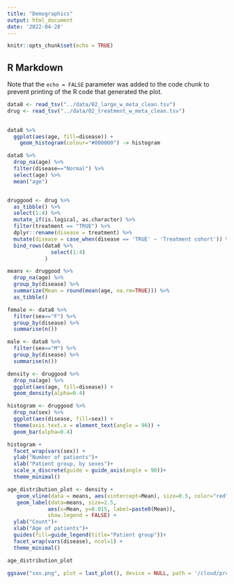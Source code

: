 ```yaml
---
title: "Demographics"
output: html_document
date: '2022-04-28'
---
```


```r
knitr::opts_chunk$set(echo = TRUE)
```

## R Markdown

Note that the `echo = FALSE` parameter was added to the code chunk to prevent printing of the R code that generated the plot.

```r
data8 <- read_tsv("../data/02_large_w_meta_clean.tsv")
drug <- read_tsv("../data/02_treatment_w_meta_clean.tsv")

    
data8 %>% 
  ggplot(aes(age, fill=disease)) +
    geom_histogram(colour="#000000") -> histogram

data8 %>% 
  drop_na(age) %>% 
  filter(disease=="Normal") %>% 
  select(age) %>% 
  mean("age") 


druggood <- drug %>%
  as_tibble() %>% 
  select(1:4) %>% 
  mutate_if(is.logical, as.character) %>% 
  filter(treatment == "TRUE") %>%
  dplyr::rename(disease = treatment) %>% 
  mutate(disease = case_when(disease == 'TRUE' ~ 'Treatment cohort')) %>% 
  bind_rows(data8 %>% 
              select(1:4) 
            )

means <- druggood %>% 
  drop_na(age) %>% 
  group_by(disease) %>% 
  summarize(Mean = round(mean(age, na.rm=TRUE))) %>% 
  as_tibble()

female <- data8 %>% 
  filter(sex=="F") %>% 
  group_by(disease) %>% 
  summarise(n())

male <- data8 %>% 
  filter(sex=="M") %>% 
  group_by(disease) %>% 
  summarise(n())

density <- druggood %>% 
  drop_na(age) %>% 
  ggplot(aes(age, fill=disease)) +
  geom_density(alpha=0.4) 

histogram <- druggood %>% 
  drop_na(sex) %>% 
  ggplot(aes(disease, fill=sex)) +
  theme(axis.text.x = element_text(angle = 90)) +
  geom_bar(alpha=0.4)

histogram +
  facet_wrap(vars(sex)) +
  ylab("Number of patients")+
  xlab("Patient group, by sexes")+
  scale_x_discrete(guide = guide_axis(angle = 90))+
  theme_minimal()

age_distribution_plot <- density + 
   geom_vline(data = means, aes(xintercept=Mean), size=0.5, color="red") +
   geom_label(data=means, size=2.5, 
             aes(x=Mean, y=0.015, label=paste0(Mean)),
             show.legend = FALSE) +
  ylab("Count")+
  xlab("Age of patients")+
  guides(fill=guide_legend(title="Patient group"))+
  facet_wrap(vars(disease), ncol=1) +
  theme_minimal()

age_distribution_plot

ggsave("sex.png", plot = last_plot(), device = NULL, path = '/cloud/project/results')


```


